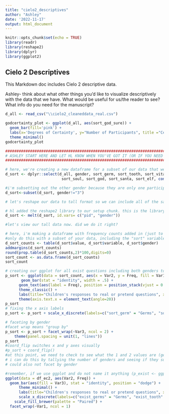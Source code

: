 ```yaml
---
title: "cielo2_descriptives"
author: "Ashley"
date: '2022-11-17'
output: html_document
---
```


```r
knitr::opts_chunk$set(echo = TRUE)
library(readr)
library(reshape2)
library(dplyr)
library(ggplot2)
```

## Cielo 2 Descriptives

This Markdown doc includes Cielo 2 descriptive data. 

Ashley- think about what other things you'd like to visualize descriptively with the data that we have. What would be useful for us/the reader to see? What info do you need for the manuscript? 

```r
d_all <- read_csv("\\cielo2_cleaneddata_real.csv")

```

```r
godcertainty_plot <- ggplot(d_all, aes(sort_god_sure)) +
  geom_bar(fill='pink') +
  labs(x='Degrees of Certainty', y="Number of Participants", title ="Certainty of God's Realness") +
  theme_minimal()
godcertainty_plot
```




```r
########################################################################################
# ASHLEY START HERE AND LET HL KNOW WHEN YOU'VE GOT IT (OR IF YOU NEED HELP)
########################################################################################

# here, we're creating a new dataframe for a subset of our data that we want to look at (the sort questions). when we create a new dataframe, we want to use the select function in the dplyr package loaded in our setupchunk. which columns do we want to select to include in this subset? probably all of the sort_ columns and pid, and gender? maybe age too. start there.
d_sort <- dplyr::select(d_all, gender, sort_germ, sort_tooth, sort_vitamin, sort_mermaid, sort_elf, sort_fairy,
                         sort_soul, sort_god, sort_santa, sort_elf, contains("pid"))

#i'm subsetting out the other gender because they are only one participant in cielo1
d_sort<-subset(d_sort, gender!="3")

# let's reshape our data to tall format so we can include all of the same plots on the same figure watch this youtube video for what it means to reshape our data: https://www.youtube.com/watch?v=eLCKL7BNIAk&ab_channel=StatisticsGlobe

# hl added the reshape2 library to our setup chunk. this is the library that the melt function is in (just fyi)
d_sort <- melt(d_sort, id.vars= c("pid", "gender"))

#let's view our tall data now. did we do it right?

# here, i'm making a dataframe with frequency counts added in (just to see what kind of figure i should end up with)
#only do this with a subset of your data, including the "sort" variables or "sort_sure", for example. my sort data was called exist in my code, so that's why you see d_exist here
d_sort_counts <- table(d_sort$value, d_sort$variable, d_sort$gender)
addmargins(d_sort_counts)
round(prop.table(d_sort_counts,2)*100,digits=0)
sort_count <- as.data.frame(d_sort_counts) 
sort_count

# creating our ggplot for all exist questions including both genders together. i'm labeling it p_exist because we're making a plot for the exist questions
p_sort <- ggplot(data = sort_count, aes(x = Var2, y = Freq, fill = Var1)) +
       geom_bar(stat = "identity", width = .5) +
      geom_text(aes(label = Freq), position = position_stack(vjust = 0.5), color="black", size=3) +
      theme_classic() +
      labs(title="Children's responses to real or pretend questions", x ="Item", y = "Counts", fill = "Response") +
      theme(axis.text.x = element_text(angle=20))
p_sort
# fixing the x axis labels
p_sort <- p_sort + scale_x_discrete(labels=c("sort_germ" = "Germs", "sort_tooth" = "Tooth Fairy", "sort_vitamin" = "Vitamins", "sort_mermaid" = "Mermaids", "sort_elf" = "Elves", "sort_fairy" = "Fairies", "sort_soul" = "Souls", "sort_god" = "God", "sort_santa" = "Santa"))

# faceting by gender
#facet wrap means "group by"
p_sort <- p_sort + facet_wrap(~Var3, ncol = 2) +
    theme(panel.spacing = unit(1, "lines"))
p_sort
#coord_flip switches x and y axes visually
#p_sort + coord_flip()
#at this point, we need to check to see what the 1 and 2 values are (gender options or sureness options)
# i can do this by tallying the number of genders and seeing if they sum to the total count of that variable
# could also not facet by gender
```


```r

#remember, if we use ggplot and do not name it anything (p_exist <- ggplot) then the figure will automatically pop up outside of our chunk without having to call anything
ggplot(data = df_ec2, aes(Var2, Freq)) + 
  geom_bar(aes(fill = Var3), stat = "identity", position = "dodge") +
      theme_minimal() +
      labs(title="Children's responses to real or pretend questions", x ="Item", y = "Counts", fill = "Age") +
      scale_x_discrete(labels=c("exist_germs" = "Germs", "exist_tooth" = "Tooth Fairy", "exist_vitamins" = "Vitamins", "exist_merm" = "Mermaids", "exist_elf" = "Elves", "exist_fairy" = "Fairies", "exist_soul" = "Souls", "exist_god" = "God", "exist_santa" = "Santa")) +
    scale_fill_brewer(palette = "Paired") +
  facet_wrap(~Var1, ncol = 1)

```
##

